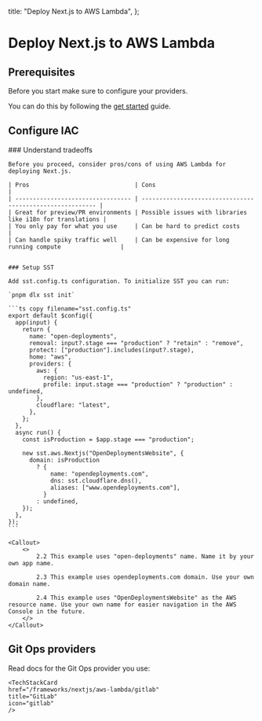 
  title: "Deploy Next.js to AWS Lambda",
};

# Deploy Next.js to AWS Lambda

## Prerequisites

Before you start make sure to configure your providers.

You can do this by following the [get started](/get-started) guide.

## Configure IAC

<Steps>
    ### Understand tradeoffs

    Before you proceed, consider pros/cons of using AWS Lambda for deploying Next.js.

    | Pros                              | Cons                                                      |
    | --------------------------------- | --------------------------------------------------------- |
    | Great for preview/PR environments | Possible issues with libraries like i18n for translations |
    | You only pay for what you use     | Can be hard to predict costs                              |
    | Can handle spiky traffic well     | Can be expensive for long running compute                 |


    ### Setup SST

    Add sst.config.ts configuration. To initialize SST you can run:

    `pnpm dlx sst init`

    ```ts copy filename="sst.config.ts"
    export default $config({
      app(input) {
        return {
          name: "open-deployments",
          removal: input?.stage === "production" ? "retain" : "remove",
          protect: ["production"].includes(input?.stage),
          home: "aws",
          providers: {
            aws: {
              region: "us-east-1",
              profile: input.stage === "production" ? "production" : undefined,
            },
            cloudflare: "latest",
          },
        };
      },
      async run() {
        const isProduction = $app.stage === "production";

        new sst.aws.Nextjs("OpenDeploymentsWebsite", {
          domain: isProduction
            ? {
                name: "opendeployments.com",
                dns: sst.cloudflare.dns(),
                aliases: ["www.opendeployments.com"],
              }
            : undefined,
        });
      },
    });
    ```

    <Callout>
        <>
            2.2 This example uses "open-deployments" name. Name it by your own app name.

            2.3 This example uses opendeployments.com domain. Use your own domain name.

            2.4 This example uses "OpenDeploymentsWebsite" as the AWS resource name. Use your own name for easier navigation in the AWS Console in the future.
        </>
    </Callout>

</Steps>

## Git Ops providers

Read docs for the Git Ops provider you use:

<div className="grid mt-4 gap-8 lg:grid-cols-2">
    <TechStackCard
    href="/frameworks/nextjs/aws-lambda/github"
    title="GitHub"
    icon="github"
    />

    <TechStackCard
    href="/frameworks/nextjs/aws-lambda/gitlab"
    title="GitLab"
    icon="gitlab"
    />

</div>
